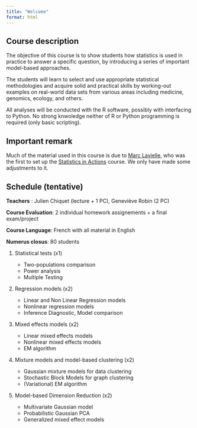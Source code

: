 ```yaml
---
title: "Welcome"
format: html
---
```


## Course description

The objective of this course is to show students how statistics is used in practice to answer a specific question, by introducing a series of important model-based approaches.

The students will learn to select and use appropriate statistical methodologies and acquire solid and practical skills by working-out examples on real-world data sets from various areas including medicine, genomics, ecology, and others.

All analyses will be conducted with the R software, possibly with interfacing to Python. No strong knwoledge neither of R or Python programming is required (only basic scripting).

::: {.callout-note appearance="simple"}

## Important remark

Much of the material used in this course is due to [Marc Lavielle](http://www.cmap.polytechnique.fr/~lavielle/), who was the first to set up the [Statistics in Actions](http://sia.webpopix.org/) course.
We only have made some adjustments to it.

:::

## Schedule (tentative)

**Teachers** : Julien Chiquet (lecture + 1 PC), Geneviève Robin (2 PC)

**Course Evaluation**: 2 individual homework assignements + a final exam/project 

**Course Language**: French with all material in English

**Numerus closus**: 80 students




1. Statistical tests (x1)

    - Two-populations comparison
    - Power analysis
    - Multiple Testing

2. Regression models (x2)

    - Linear and Non Linear Regression models
    - Nonlinear regression models
    - Inference Diagnostic, Model comparison

3. Mixed effects models (x2)

    - Linear mixed effects models
    - Nonlinear mixed effects models
    - EM algorithm

4. Mixture models and model-based clustering (x2)

    - Gaussian mixture models for data clustering
    - Stochastic Block Models for graph clustering
    - (Variational) EM algorithm

5. Model-based Dimension Reduction (x2)

    - Multivariate Gaussian model
    - Probabilistic Gaussian PCA
    - Generalized mixed effect models

